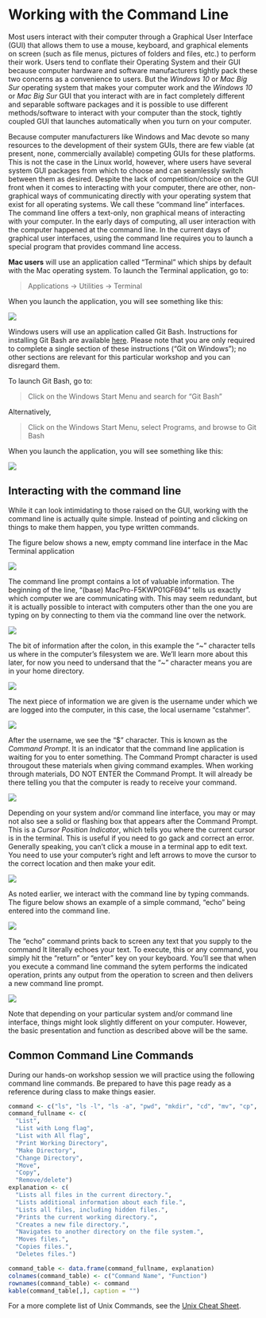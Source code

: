 # Working with the Command Line

Most users interact with their computer through a Graphical User Interface (GUI) that allows them to use a mouse, 
keyboard, and graphical elements on screen (such as file menus, pictures of folders and files, etc.) to perform 
their work. Users tend to conflate their Operating System and their GUI because computer hardware and software 
manufacturers tightly pack these two concerns as a convenience to users. But the *Windows 10* or *Mac Big Sur* 
operating system that makes your computer work and the *Windows 10* or *Mac Big Sur* GUI that you interact with 
are in fact completely different and separable software packages and it is possible to use different 
methods/software to interact with your computer than the stock, tightly coupled GUI that launches automatically 
when you turn on your computer.  

Because computer manufacturers like Windows and Mac devote so many resources to the development of their system 
GUIs, there are few viable (at present, none, commercially available) competing GUIs for these platforms. 
This is not the case in the Linux world, however, where users have several system GUI packages from which to 
choose and can seamlessly switch between them as desired. Despite the lack of competition/choice on the GUI front 
when it comes to interacting with your computer, there are other, non-graphical ways of communicating directly with 
your operating system that exist for all operating systems. We call these "command line" interfaces. The command 
line offers a text-only, non graphical means of interacting with your computer. In the early days of computing, 
all user interaction with the computer happened at the command line. In the current days of graphical user 
interfaces, using the command line requires you to launch a special program that provides command line access. 
 
**Mac users** will use an application called "Terminal" which ships by default with the Mac operating system. 
To launch the Terminal application, go to:

> Applications -> Utilities -> Terminal

When you launch the application, you will see something like this:

![](`r url1`)

Windows users will use an application called Git Bash. Instructions for installing Git Bash are available [here](https://ucdavisdatalab.github.io/workshop-introduction-to-git/complete.html#git-on-windows). Please note that you are only required to complete a single section of these instructions ("Git on Windows"); no other sections are relevant for this particular workshop and you can disregard them.

To launch Git Bash, go to:

> Click on the Windows Start Menu and search for "Git Bash"

Alternatively,

> Click on the Windows Start Menu, select Programs, and browse to Git Bash

When you launch the application, you will see something like this:

![](`r url2`)

## Interacting with the command line

While it can look intimidating to those raised on the GUI, working with the command line is actually quite simple. 
Instead of pointing and clicking on things to make them happen, you type written commands.

The figure below shows a new, empty command line interface in the Mac Terminal application

![](`r url3`)

The command line prompt contains a lot of valuable information. The beginning of the line, 
"(base) MacPro-F5KWP01GF694" tells us exactly which computer we are communicating with. 
This may seem redundant, but it is actually possible to interact with computers other than the one you are typing on 
by connecting to them via the command line over the network.

![](`r url4`)

The bit of information after the colon, in this example the "~" character tells us where in the computer's 
filesystem we are. We'll learn more about this later, for now you need to undersand that the "~" character means 
you are in your home directory.

![](`r url5`)

The next piece of information we are given is the username under which we are logged into the computer, in this 
case, the local username "cstahmer".

![](`r url6`)

After the username, we see the "\$" character. This is known as the *Command Prompt*. It is an indicator that the 
command line application is waiting for you to enter something. The Command Prompt character is used througout 
these materials when giving command examples. When working through materials, DO NOT ENTER the Command Prompt. 
It will already be there telling you that the computer is ready to receive your command.

![](`r url7`)

Depending on your system and/or command line interface, you may or may not also see a solid or flashing box that 
appears after the Command Prompt. This is a *Cursor Position Indicator*, which tells you where the current cursor 
is in the terminal. This is useful if you need to go gack and correct an error. Generally speaking, you can't click 
a mouse in a terminal app to edit text. You need to use your computer's right and left arrows to move the cursor 
to the correct location and then make your edit.

![](`r url8`)

As noted earlier, we interact with the command line by typing commands. The figure below shows an example of a 
simple command, "echo" being entered into the command line.

![](`r url9`)

The "echo" command prints back to screen any text that you supply to the command It literally echoes your text. 
To execute, this or any command, you simply hit the "return" or "enter" key on your keyboard. You'll see that when 
you execute a command line command the sytem performs the indicated operation, prints any output from the operation 
to screen and then delivers a new command line prompt.

![](`r url10`)

Note that depending on your particular system and/or command line interface, things might look slightly different 
on your computer. However, the basic presentation and function as described above will be the same.

## Common Command Line Commands

During our hands-on workshop session we will practice using the following command line commands. Be prepared to 
have this page ready as a reference during class to make things easier.

```r
command <- c("ls", "ls -l", "ls -a", "pwd", "mkdir", "cd", "mv", "cp", "rm")
command_fullname <- c(
  "List",
  "List with Long flag",
  "List with All flag",
  "Print Working Directory",
  "Make Directory",
  "Change Directory",
  "Move",
  "Copy",
  "Remove/delete")
explanation <- c(
  "Lists all files in the current directory.", 
  "Lists additional information about each file.",
  "Lists all files, including hidden files.",
  "Prints the current working directory.",
  "Creates a new file directory.",
  "Navigates to another directory on the file system.",
  "Moves files.",
  "Copies files.",
  "Deletes files.")

command_table <- data.frame(command_fullname, explanation)
colnames(command_table) <- c("Command Name", "Function")
rownames(command_table) <- command
kable(command_table[,], caption = "")
```

For a more complete list of Unix Commands, see the [Unix Cheat Sheet](http://www.mathcs.emory.edu/~valerie/courses/fall10/155/resources/unix_cheatsheet.html).